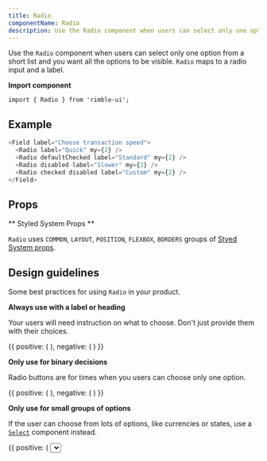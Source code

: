 ```yaml
---
title: Radio
componentName: Radio
description: Use the Radio component when users can select only one option from a short list and you want all the options to be visible.
---
```


Use the `Radio` component when users can select only one option from a short list and you want all the options to be visible. `Radio` maps to a radio input and a label.

**Import component**

```lang=jsx
import { Radio } from 'rimble-ui';
```

## Example

```js is=react-live
<Field label="Choose transaction speed">
  <Radio label="Quick" my={2} />
  <Radio defaultChecked label="Standard" my={2} />
  <Radio disabled label="Slower" my={2} />
  <Radio checked disabled label="Custom" my={2} />
</Field>
```

## Props

<PropsTable propMetaData={props.propMetaData} />

** Styled System Props **

`Radio` uses `COMMON`, `LAYOUT`, `POSITION`, `FLEXBOX`, `BORDERS` groups of [Styed System props](/components/rimble-ui/system-props).

## Design guidelines

Some best practices for using `Radio` in your product.

**Always use with a label or heading**

Your users will need instruction on what to choose. Don't just provide them with their choices.

<DoDont>
  {{
    positive: (
      <Box>
        <Field label="Would you like alerts when the price changes?">
          <Radio label="Yes" my={2} />
          <Radio label="No" my={2} />
        </Field>
      </Box>
    ),
    negative: (
      <Box>
        <Radio label="Give me price changes" my={2} />
        <Radio label="Don't give me price changes" my={2} />
      </Box>
    )
  }}
</DoDont>

**Only use for binary decisions**

Radio buttons are for times when you users can choose only one option.

<DoDont>
  {{
    positive: (
      <Box>
        <Field label="Would you like alerts when the price changes?">
          <Radio label="Yes" my={2} />
          <Radio label="No" my={2} />
        </Field>
      </Box>
    ),
    negative: (
      <Box>
        <Field label="Choose any currencies you'd like to track">
          <Radio label="Ether (ETH)" my={2} />
          <Radio label="Bitcoin (BTC)" my={2} />
          <Radio label="Ethereum Classic (ETC)" my={2} />
          <Radio label="Litecoin (LTC)" my={2} />
        </Field>
      </Box>
    )
  }}
</DoDont>

**Only use for small groups of options**

If the user can choose from lots of options, like currencies or states, use a [`Select`](/components/rimble-ui/Select) component instead.

<DoDont>
  {{
    positive: (
      <Box>
        <Field label="Choose your default currency">
          <Select
            options={[
              { value: "eth", label: "Ethereum" },
              { value: "btc", label: "Bitcoin" },
              { value: "gno", label: "Gnosis" },
              { value: "gnt", label: "Golem" },
              { value: "rep", label: "Augur" }
            ]}
          />
        </Field>
      </Box>
    ),
    negative: (
      <Box>
        <Field required={true} label="Choose your default currency">
          <Radio label="ETH - Ether" my={2} />
          <Radio label="BTC - Bitcoin" my={2} />
          <Radio label="USD - Dollars" my={2} />
          <Radio label="GBP - Pounds" my={2} />
          <Radio label="XRP - Ripple" my={2} />
          <Radio label="GNO - Gnosis" my={2} />
          <Radio label="GNT - Golem" my={2} />
          <Radio label="REP - Augur" my={2} />
          <Radio label="YEN" my={2} />
          <Radio label="INR - Rupee" my={2} />
        </Field>
      </Box>
    )
  }}
</DoDont>

## Related components

- [`Select`](/components/rimble-ui/Select) - When users can only choose one option from a long list
- [`Checkbox`](/components/rimble-ui/Checkbox) – When users can choose 0 or multiple options from a list
